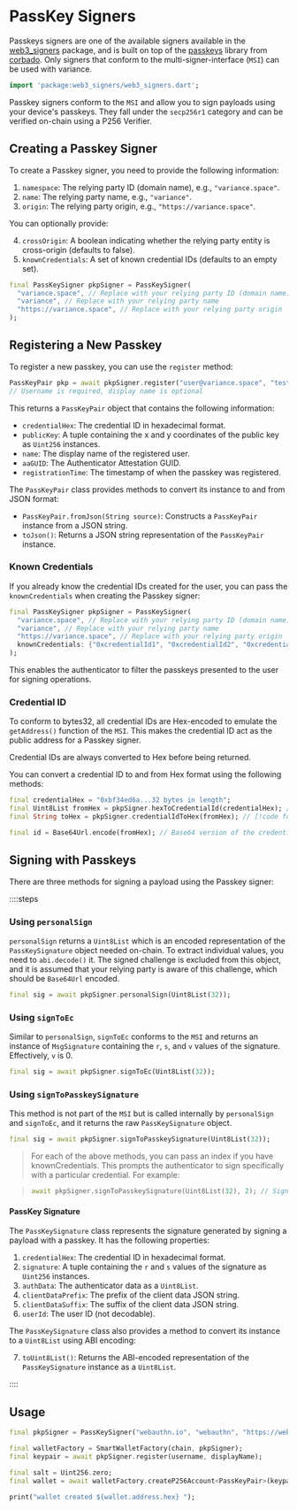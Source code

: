 # PassKey Signers

Passkeys signers are one of the available signers available in the [web3_signers](https://pub.dev/packages/web3_signers) package, and is built on top of the [passkeys](https://pub.dev/packages/passkeys) library from [corbado](https://www.corbado.com/passkeys). Only signers that conform to the multi-signer-interface (`MSI`) can be used with variance.

```dart
import 'package:web3_signers/web3_signers.dart';
```

Passkey signers conform to the `MSI` and allow you to sign payloads using your device's passkeys. They fall under the `secp256r1` category and can be verified on-chain using a P256 Verifier.

## Creating a Passkey Signer

To create a Passkey signer, you need to provide the following information:

1. `namespace`: The relying party ID (domain name), e.g., `"variance.space"`.
2. `name`: The relying party name, e.g., `"variance"`.
3. `origin`: The relying party origin, e.g., `"https://variance.space"`.

You can optionally provide:

4. `crossOrigin`: A boolean indicating whether the relying party entity is cross-origin (defaults to false).
5. `knownCredentials`: A set of known credential IDs (defaults to an empty set).

```dart
final PassKeySigner pkpSigner = PassKeySigner(
  "variance.space", // Replace with your relying party ID (domain name)
  "variance", // Replace with your relying party name
  "https://variance.space", // Replace with your relying party origin
);
```

## Registering a New Passkey

To register a new passkey, you can use the `register` method:

```dart
PassKeyPair pkp = await pkpSigner.register("user@variance.space", "test user"); // [!code focus]
// Username is required, display name is optional
```

This returns a `PassKeyPair` object that contains the following information:

- `credentialHex`: The credential ID in hexadecimal format.
- `publicKey`: A tuple containing the x and y coordinates of the public key as `Uint256` instances.
- `name`: The display name of the registered user.
- `aaGUID`: The Authenticator Attestation GUID.
- `registrationTime`: The timestamp of when the passkey was registered.

The `PassKeyPair` class provides methods to convert its instance to and from JSON format:

- `PassKeyPair.fromJson(String source)`: Constructs a `PassKeyPair` instance from a JSON string.
- `toJson()`: Returns a JSON string representation of the `PassKeyPair` instance.

### Known Credentials

If you already know the credential IDs created for the user, you can pass the `knownCredentials` when creating the Passkey signer:

```dart
final PassKeySigner pkpSigner = PassKeySigner(
  "variance.space", // Replace with your relying party ID (domain name)
  "variance", // Replace with your relying party name
  "https://variance.space", // Replace with your relying party origin
  knownCredentials: {"0xcredentialId1", "0xcredentialId2", "0xcredentialId3"} // [!code focus]
);
```

This enables the authenticator to filter the passkeys presented to the user for signing operations.

### Credential ID

To conform to bytes32, all credential IDs are Hex-encoded to emulate the `getAddress()` function of the `MSI`. This makes the credential ID act as the public address for a Passkey signer.

Credential IDs are always converted to Hex before being returned.

You can convert a credential ID to and from Hex format using the following methods:

```dart
final credentialHex = "0xbf34ed6a...32 bytes in length";
final Uint8List fromHex = pkpSigner.hexToCredentialId(credentialHex); // [!code focus]
final String toHex = pkpSigner.credentialIdToHex(fromHex); // [!code focus]

final id = Base64Url.encode(fromHex); // Base64 version of the credential ID
```

## Signing with Passkeys

There are three methods for signing a payload using the Passkey signer:

::::steps

### Using `personalSign`

`personalSign` returns a `Uint8List` which is an encoded representation of the `PassKeySignature` object needed on-chain. To extract individual values, you need to `abi.decode()` it. The signed challenge is excluded from this object, and it is assumed that your relying party is aware of this challenge, which should be `Base64Url` encoded.

```dart
final sig = await pkpSigner.personalSign(Uint8List(32));
```

### Using `signToEc`

Similar to `personalSign`, `signToEc` conforms to the `MSI` and returns an instance of `MsgSignature` containing the `r`, `s`, and `v` values of the signature. Effectively, `v` is 0.

```dart
final sig = await pkpSigner.signToEc(Uint8List(32));
```

### Using `signToPasskeySignature`

This method is not part of the `MSI` but is called internally by `personalSign` and `signToEc`, and it returns the raw `PassKeySignature` object.

```dart
final sig = await pkpSigner.signToPasskeySignature(Uint8List(32));
```

> For each of the above methods, you can pass an index if you have knownCredentials. This prompts the authenticator to sign specifically with a particular credential. For example:

> ```dart
> await pkpSigner.signToPasskeySignature(Uint8List(32), 2); // Signing with knownCredential at index 2
> ```

#### PassKey Signature

The `PassKeySignature` class represents the signature generated by signing a payload with a passkey. It has the following properties:

1. `credentialHex`: The credential ID in hexadecimal format.
2. `signature`: A tuple containing the `r` and `s` values of the signature as `Uint256` instances.
3. `authData`: The authenticator data as a `Uint8List`.
4. `clientDataPrefix`: The prefix of the client data JSON string.
5. `clientDataSuffix`: The suffix of the client data JSON string.
6. `userId`: The user ID (not decodable).

The `PassKeySignature` class also provides a method to convert its instance to a `Uint8List` using ABI encoding:

7. `toUint8List()`: Returns the ABI-encoded representation of the `PassKeySignature` instance as a `Uint8List`.

::::

## Usage

```dart
final pkpSigner = PassKeySigner("webauthn.io", "webauthn", "https://webauthn.io"); // [!code focus]

final walletFactory = SmartWalletFactory(chain, pkpSigner);
final keypair = await pkpSigner.register(username, displayName);

final salt = Uint256.zero;
final wallet = await walletFactory.createP256Account<PassKeyPair>(keypair, salt);

print("wallet created ${wallet.address.hex} ");
```
